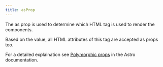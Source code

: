```yaml
---
title: asProp
---
```

The as prop is used to determine which HTML tag is used to render the components.

Based on the value, all HTML attributes of this tag are accepted as props too.

For a detailed explaination see [Polymorphic props](https://docs.astro.build/en/guides/typescript/#polymorphic-type) in the Astro documentation.